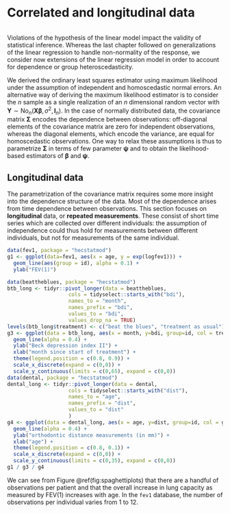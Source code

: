 # Correlated and longitudinal data {#correlated-longitudinal-data}

```r
```

Violations of the hypothesis of the linear model impact the validity of statistical inference. Whereas the last chapter followed on generalizations of the linear regression to handle non-normality of the response, we consider now extensions of the linear regression model in order to account for dependence or group heteroscedasticity. 

We derived the ordinary least squares estimator using maximum likelihood under the assumption of independent and homoscedastic normal errors. An alternative way of deriving the maximum likelihood estimator is to consider the $n$ sample as a single realization of an $n$ dimensional random vector with $\boldsymbol{Y} \sim \mathsf{No}_n(\mathbf{X}\boldsymbol{\beta}, \sigma^2, \mathbf{I}_n)$. In the case of normally distributed data, the covariance matrix $\boldsymbol{\Sigma}$ encodes the dependence between observations: off-diagonal elements of the covariance matrix are zero for independent observations, whereas the diagonal elements, which encode the variance, are equal for homoscedastic observations. One way to relax these assumptions is thus to parametrize $\boldsymbol{\Sigma}$ in terms of few parameter $\boldsymbol{\psi}$ and to obtain the likelihood-based estimators of $\boldsymbol{\beta}$ and $\boldsymbol{\psi}$. 

## Longitudinal data

The parametrization of the covariance matrix requires some more insight into the dependence structure of the data. Most of the dependence arises from time dependence between observations. This section focuses on **longitudinal** data, or **repeated measurements**. These consist of short time series which are collected over different individuals: the assumption of independence could thus hold for measurements between different individuals, but not for measurements of the same individual.  


```r
data(fev1, package = "hecstatmod")
g1 <- ggplot(data=fev1, aes(x = age, y = exp(logfev1))) +
  geom_line(aes(group = id), alpha = 0.1) + 
  ylab("FEV(1)") 

data(beattheblues, package = "hecstatmod")
btb_long <- tidyr::pivot_longer(data = beattheblues, 
                    cols = tidyselect::starts_with("bdi"),
                    names_to = "month", 
                    names_prefix = "bdi",
                    values_to = "bdi",
                    values_drop_na = TRUE)
levels(btb_long$treatment) <- c("beat the blues", "treatment as usual")
g3 <- ggplot(data = btb_long, aes(x = month, y=bdi, group=id, col = treatment)) + 
  geom_line(alpha = 0.4) + 
  ylab("Beck depression index II") + 
  xlab("month since start of treatment") + 
  theme(legend.position = c(0.8, 0.9)) +
  scale_x_discrete(expand = c(0,0)) + 
  scale_y_continuous(limits = c(0,65), expand = c(0,0))
data(dental, package = "hecstatmod")
dental_long <- tidyr::pivot_longer(data = dental, 
                    cols = tidyselect::starts_with("dist"),
                    names_to = "age", 
                    names_prefix = "dist",
                    values_to = "dist"
                    )
g4 <- ggplot(data = dental_long, aes(x = age, y=dist, group=id, col = gender)) + 
  geom_line(alpha = 0.4) + 
  ylab("orthodontic distance measurements (in mm)") + 
  xlab("age") + 
  theme(legend.position = c(0.8, 0.1)) +
  scale_x_discrete(expand = c(0,0)) + 
  scale_y_continuous(limits = c(0,35), expand = c(0,0))
g1 / g3 / g4
```

We can see from Figure \@ref(fig:spaghettiplots) that there are a handful of observations per patient and that the overall increase in lung capacity as measured by FEV(1) increases with age. In the `fev1` database, the number of observations per individual varies from 1 to 12. 
